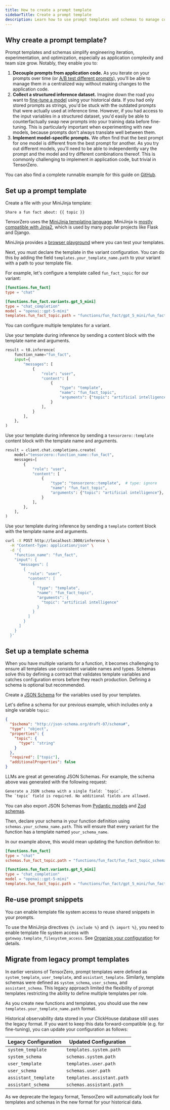 ```yaml
---
title: How to create a prompt template
sidebarTitle: Create a prompt template
description: Learn how to use prompt templates and schemas to manage complexity in your prompts.
---
```


## Why create a prompt template?

Prompt templates and schemas simplify engineering iteration, experimentation, and optimization, especially as application complexity and team size grow.
Notably, they enable you to:

1. **Decouple prompts from application code.**
   As you iterate on your prompts over time (or [A/B test different prompts](/gateway/tutorial/#experimentation)), you'll be able to manage them in a centralized way without making changes to the application code.
2. **Collect a structured inference dataset.**
   Imagine down the road you want to [fine-tune a model](/recipes/) using your historical data.
   If you had only stored prompts as strings, you'd be stuck with the outdated prompts that were actually used at inference time.
   However, if you had access to the input variables in a structured dataset, you'd easily be able to counterfactually swap new prompts into your training data before fine-tuning.
   This is particularly important when experimenting with new models, because prompts don't always translate well between them.
3. **Implement model-specific prompts.**
   We often find that the best prompt for one model is different from the best prompt for another.
   As you try out different models, you'll need to be able to independently vary the prompt and the model and try different combinations thereof.
   This is commonly challenging to implement in application code, but trivial in TensorZero.

<Tip>

You can also find a complete runnable example for this guide on [GitHub](https://github.com/tensorzero/tensorzero/tree/main/examples/docs/guides/gateway/create-a-prompt-template).

</Tip>

## Set up a prompt template

<Steps>

<Step title="Create your template">

Create a file with your MiniJinja template:

```minijinja title="config/functions/fun_fact/gpt_5_mini/fun_fact_topic_template.minijinja"
Share a fun fact about: {{ topic }}
```

<Note>

TensorZero uses the [MiniJinja templating language](https://docs.rs/minijinja/latest/minijinja/syntax/index.html).
MiniJinja is [mostly compatible with Jinja2](https://github.com/mitsuhiko/minijinja/blob/main/COMPATIBILITY.md), which is used by many popular projects like Flask and Django.

</Note>

<Tip>

MiniJinja provides a [browser playground](https://mitsuhiko.github.io/minijinja-playground/) where you can test your templates.

</Tip>

</Step>

<Step title="Configure a template">

Next, you must declare the template in the variant configuration.
You can do this by adding the field `templates.your_template_name.path` to your variant with a path to your template file.

For example, let's configure a template called `fun_fact_topic` for our variant:

```toml title="config/tensorzero.toml"
[functions.fun_fact]
type = "chat"

[functions.fun_fact.variants.gpt_5_mini]
type = "chat_completion"
model = "openai::gpt-5-mini"
templates.fun_fact_topic.path = "functions/fun_fact/gpt_5_mini/fun_fact_topic_template.minijinja" # relative to this file
```

<Tip>

You can configure multiple templates for a variant.

</Tip>

</Step>

<Step title="Use your template during inference">

<Tabs>

<Tab title="Python">

Use your template during inference by sending a content block with the template name and arguments.

```python
result = t0.inference(
    function_name="fun_fact",
    input={
        "messages": [
            {
                "role": "user",
                "content": [
                    {
                        "type": "template",
                        "name": "fun_fact_topic",
                        "arguments": {"topic": "artificial intelligence"},
                    }
                ],
            }
        ],
    },
)
```

</Tab>

<Tab title="Python (OpenAI SDK)">

Use your template during inference by sending a `tensorzero::template` content block with the template name and arguments.

```python
result = client.chat.completions.create(
    model="tensorzero::function_name::fun_fact",
    messages=[
        {
            "role": "user",
            "content": [
                {
                    "type": "tensorzero::template",  # type: ignore
                    "name": "fun_fact_topic",
                    "arguments": {"topic": "artificial intelligence"},
                }
            ],
        },
    ],
)
```

</Tab>

<Tab title="HTTP">

Use your template during inference by sending a `template` content block with the template name and arguments.

```bash
curl -X POST http://localhost:3000/inference \
  -H "Content-Type: application/json" \
  -d '{
    "function_name": "fun_fact",
    "input": {
      "messages": [
        {
          "role": "user",
          "content": [
            {
              "type": "template",
              "name": "fun_fact_topic",
              "arguments": {
                "topic": "artificial intelligence"
              }
            }
          ]
        }
      ]
    }
  }'
```

</Tab>

</Tabs>

</Step>

</Steps>

## Set up a template schema

When you have multiple variants for a function, it becomes challenging to ensure all templates use consistent variable names and types.
Schemas solve this by defining a contract that validates template variables and catches configuration errors before they reach production.
Defining a schema is optional but recommended.

<Steps>

<Step title="Create a schema">

Create a [JSON Schema](https://json-schema.org/) for the variables used by your templates.

Let's define a schema for our previous example, which includes only a single variable `topic`:

```json title="config/functions/fun_fact/fun_fact_topic_schema.json"
{
  "$schema": "http://json-schema.org/draft-07/schema#",
  "type": "object",
  "properties": {
    "topic": {
      "type": "string"
    }
  },
  "required": ["topic"],
  "additionalProperties": false
}
```

<Tip>

LLMs are great at generating JSON Schemas.
For example, the schema above was generated with the following request:

```txt
Generate a JSON schema with a single field: `topic`.
The `topic` field is required. No additional fields are allowed.
```

You can also export JSON Schemas from [Pydantic models](https://docs.pydantic.dev/latest/concepts/json_schema/) and [Zod schemas](https://www.npmjs.com/package/zod-to-json-schema).

</Tip>

</Step>

<Step title="Configure a schema">

Then, declare your schema in your function definition using `schemas.your_schema_name.path`.
This will ensure that every variant for the function has a template named `your_schema_name`.

In our example above, this would mean updating the function definition to:

```toml
[functions.fun_fact]
type = "chat"
schemas.fun_fact_topic.path = "functions/fun_fact/fun_fact_topic_schema.json" # relative to this file // [!code ++]

[functions.fun_fact.variants.gpt_5_mini]
type = "chat_completion"
model = "openai::gpt-5-mini"
templates.fun_fact_topic.path = "functions/fun_fact/gpt_5_mini/fun_fact_topic_template.minijinja" # relative to this file
```

</Step>

</Steps>

## Re-use prompt snippets

You can enable template file system access to reuse shared snippets in your prompts.

To use the MiniJinja directives `{% include %}` and `{% import %}`, you need to enable template file system access with `gateway.template_filesystem_access`.
See [Organize your configuration](/operations/organize-your-configuration#enable-template-file-system-access-to-reuse-shared-snippets) for details.

## Migrate from legacy prompt templates

In earlier versions of TensorZero, prompt templates were defined as `system_template`, `user_template`, and `assistant_template`.
Similarly, template schemas were defined as `system_schema`, `user_schema`, and `assistant_schema`.
This legacy approach limited the flexibility of prompt templates restricting the ability to define multiple templates per role.

As you create new functions and templates, you should use the new `templates.your_template_name.path` format.

Historical observability data stored in your ClickHouse database still uses the legacy format.
If you want to keep this data forward-compatible (e.g. for fine-tuning), you can update your configuration as follows:

| Legacy Configuration | Updated Configuration      |
| -------------------- | -------------------------- |
| `system_template`    | `templates.system.path`    |
| `system_schema`      | `schemas.system.path`      |
| `user_template`      | `templates.user.path`      |
| `user_schema`        | `schemas.user.path`        |
| `assistant_template` | `templates.assistant.path` |
| `assistant_schema`   | `schemas.assistant.path`   |

As we deprecate the legacy format, TensorZero will automatically look for templates and schemas in the new format for your historical data.
